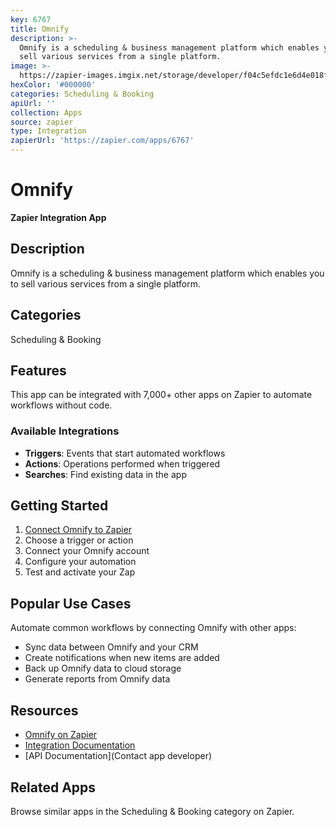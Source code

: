 ```yaml
---
key: 6767
title: Omnify
description: >-
  Omnify is a scheduling & business management platform which enables you to
  sell various services from a single platform.
image: >-
  https://zapier-images.imgix.net/storage/developer/f04c5efdc1e6d4e018f639331f8144af.png?auto=format%2Ccompress&ixlib=python-3.0.0&q=50
hexColor: '#000000'
categories: Scheduling & Booking
apiUrl: ''
collection: Apps
source: zapier
type: Integration
zapierUrl: 'https://zapier.com/apps/6767'
---
```

# Omnify

**Zapier Integration App**

## Description

Omnify is a scheduling & business management platform which enables you to sell various services from a single platform.

## Categories

Scheduling & Booking

## Features

This app can be integrated with 7,000+ other apps on Zapier to automate workflows without code.

### Available Integrations

- **Triggers**: Events that start automated workflows
- **Actions**: Operations performed when triggered
- **Searches**: Find existing data in the app

## Getting Started

1. [Connect Omnify to Zapier](https://zapier.com/apps/6767)
2. Choose a trigger or action
3. Connect your Omnify account
4. Configure your automation
5. Test and activate your Zap

## Popular Use Cases

Automate common workflows by connecting Omnify with other apps:

- Sync data between Omnify and your CRM
- Create notifications when new items are added
- Back up Omnify data to cloud storage
- Generate reports from Omnify data

## Resources

- [Omnify on Zapier](https://zapier.com/apps/6767)
- [Integration Documentation](https://zapier.com/apps/6767/integrations)
- [API Documentation](Contact app developer)

## Related Apps

Browse similar apps in the Scheduling & Booking category on Zapier.
